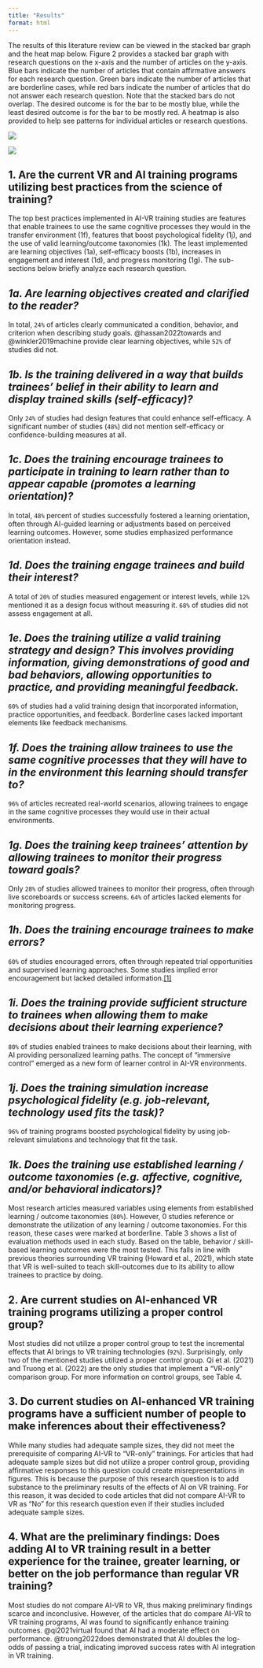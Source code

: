 ```yaml
---
title: "Results"
format: html
---
```


The results of this literature review can be viewed in the stacked bar graph and the heat map below. Figure 2 provides a stacked bar graph with research questions on the x-axis and the number of articles on the y-axis. Blue bars indicate the number of articles that contain affirmative answers for each research question. Green bars indicate the number of articles that are borderline cases, while red bars indicate the number of articles that do not answer each research question. Note that the stacked bars do not overlap. The desired outcome is for the bar to be mostly blue, while the least desired outcome is for the bar to be mostly red. A heatmap is also provided to help see patterns for individual articles or research questions.

![](images/stacked_bargraph.png)

![](images/heatmap.png)

## 1. Are the current VR and AI training programs utilizing best practices from the science of training?

The top best practices implemented in AI-VR training studies are features that enable trainees to use the same cognitive processes they would in the transfer environment (1f), features that boost psychological fidelity (1j), and the use of valid learning/outcome taxonomies (1k). The least implemented are learning objectives (1a), self-efficacy boosts (1b), increases in engagement and interest (1d), and progress monitoring (1g). The sub-sections below briefly analyze each research question.

## *1a. Are learning objectives created and clarified to the reader?*

In total, `24%` of articles clearly communicated a condition, behavior, and criterion when describing study goals. @hassan2022towards and @winkler2019machine provide clear learning objectives, while `52%` of studies did not.

## *1b. Is the training delivered in a way that builds trainees’ belief in their ability to learn and display trained skills (self-efficacy)?*

Only `24%` of studies had design features that could enhance self-efficacy. A significant number of studies (`48%`) did not mention self-efficacy or confidence-building measures at all.

## *1c. Does the training encourage trainees to participate in training to learn rather than to appear capable (promotes a learning orientation)?*

In total, `48%` percent of studies successfully fostered a learning orientation, often through AI-guided learning or adjustments based on perceived learning outcomes. However, some studies emphasized performance orientation instead.

## *1d. Does the training engage trainees and build their interest?*

A total of `20%` of studies measured engagement or interest levels, while `12%` mentioned it as a design focus without measuring it. `68%` of studies did not assess engagement at all.

## *1e. Does the training utilize a valid training strategy and design? This involves providing information, giving demonstrations of good and bad behaviors, allowing opportunities to practice, and providing meaningful feedback.*

`60%` of studies had a valid training design that incorporated information, practice opportunities, and feedback. Borderline cases lacked important elements like feedback mechanisms.

## *1f. Does the training allow trainees to use the same cognitive processes that they will have to in the environment this learning should transfer to?*

`96%` of articles recreated real-world scenarios, allowing trainees to engage in the same cognitive processes they would use in their actual environments.

## *1g. Does the training keep trainees’ attention by allowing trainees to monitor their progress toward goals?*

Only `28%` of studies allowed trainees to monitor their progress, often through live scoreboards or success screens. `64%` of articles lacked elements for monitoring progress.

## *1h. Does the training encourage trainees to make errors?*

`60%` of studies encouraged errors, often through repeated trial opportunities and supervised learning approaches. Some studies implied error encouragement but lacked detailed information.[\[1\]](#_msocom_1) 

## *1i. Does the training provide sufficient structure to trainees when allowing them to make decisions about their learning experience?*

`80%` of studies enabled trainees to make decisions about their learning, with AI providing personalized learning paths. The concept of "immersive control" emerged as a new form of learner control in AI-VR environments.

## *1j. Does the training simulation increase psychological fidelity (e.g. job-relevant, technology used fits the task)?*

`96%` of training programs boosted psychological fidelity by using job-relevant simulations and technology that fit the task.

## *1k. Does the training use established learning / outcome taxonomies (e.g. affective, cognitive, and/or behavioral indicators)?*

Most research articles measured variables using elements from established learning / outcome taxonomies (`80%`). However, 0 studies reference or demonstrate the utilization of any learning / outcome taxonomies. For this reason, these cases were marked at borderline. Table 3 shows a list of evaluation methods used in each study. Based on the table, behavior / skill-based learning outcomes were the most tested. This falls in line with previous theories surrounding VR training (Howard et al., 2021), which state that VR is well-suited to teach skill-outcomes due to its ability to allow trainees to practice by doing.

## 2. Are current studies on AI-enhanced VR training programs utilizing a proper control group?

Most studies did not utilize a proper control group to test the incremental effects that AI brings to VR training technologies (`92%`). Surprisingly, only two of the mentioned studies utilized a proper control group. Qi et al. (2021) and Truong et al. (2022) are the only studies that implement a “VR-only” comparison group. For more information on control groups, see Table 4.

## 3. Do current studies on AI-enhanced VR training programs have a sufficient number of people to make inferences about their effectiveness?

While many studies had adequate sample sizes, they did not meet the prerequisite of comparing AI-VR to “VR-only” trainings. For articles that had adequate sample sizes but did not utilize a proper control group, providing affirmative responses to this question could create misrepresentations in figures. This is because the purpose of this research question is to add substance to the preliminary results of the effects of AI on VR training. For this reason, it was decided to code articles that did not compare AI-VR to VR as “No” for this research question even if their studies included adequate sample sizes.

## 4. What are the preliminary findings: Does adding AI to VR training result in a better experience for the trainee, greater learning, or better on the job performance than regular VR training?

Most studies do not compare AI-VR to VR, thus making preliminary findings scarce and inconclusive. However, of the articles that do compare AI-VR to VR training programs, AI was found to significantly enhance training outcomes. @qi2021virtual found that AI had a moderate effect on performance. @truong2022does demonstrated that AI doubles the log-odds of passing a trial, indicating improved success rates with AI integration in VR training.
